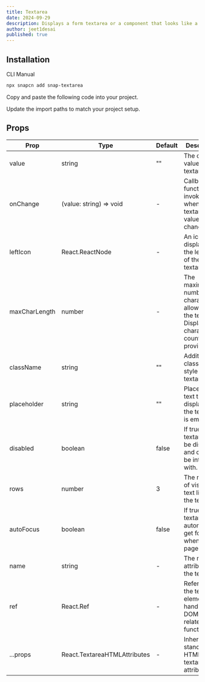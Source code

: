 ```yaml
---
title: Textarea
date: 2024-09-29
description: Displays a form textarea or a component that looks like a textarea.
author: jeet1desai
published: true
---
```


<ComponentPreview name="snap-textarea-demo" />

## Installation

<Tabs defaultValue="cli">

<TabsList>
  <TabsTrigger value="cli">CLI</TabsTrigger>
  <TabsTrigger value="manual">Manual</TabsTrigger>
</TabsList>
<TabsContent value="cli">

```bash
npx snapcn add snap-textarea
```

</TabsContent>

<TabsContent value="manual">

<Steps>

<Step>Copy and paste the following code into your project.</Step>

<ComponentSource name="snap-textarea" />

<Step>Update the import paths to match your project setup.</Step>

</Steps>

</TabsContent>

</Tabs>

## Props

| Prop          | Type                         | Default | Description                                                                                         |
| ------------- | ---------------------------- | ------- | --------------------------------------------------------------------------------------------------- |
| value         | string                       | ""      | The current value of the textarea.                                                                  |
| onChange      | (value: string) => void      | -       | Callback function invoked when the textarea value changes.                                          |
| leftIcon      | React.ReactNode              | -       | An icon to be displayed on the left side of the textarea.                                           |
| maxCharLength | number                       | -       | The maximum number of characters allowed in the textarea. Displays a character count when provided. |
| className     | string                       | ""      | Additional classes to style the textarea.                                                           |
| placeholder   | string                       | ""      | Placeholder text to display when the textarea is empty.                                             |
| disabled      | boolean                      | false   | If true, the textarea will be disabled and cannot be interacted with.                               |
| rows          | number                       | 3       | The number of visible text lines for the textarea.                                                  |
| autoFocus     | boolean                      | false   | If true, the textarea will automatically get focus when the page loads.                             |
| name          | string                       | -       | The name attribute of the textarea.                                                                 |
| ref           | React.Ref                    | -       | Reference to the textarea element, for handling DOM-related functions.                              |
| ...props      | React.TextareaHTMLAttributes | -       | Inherits all standard HTML textarea attributes.                                                     |
